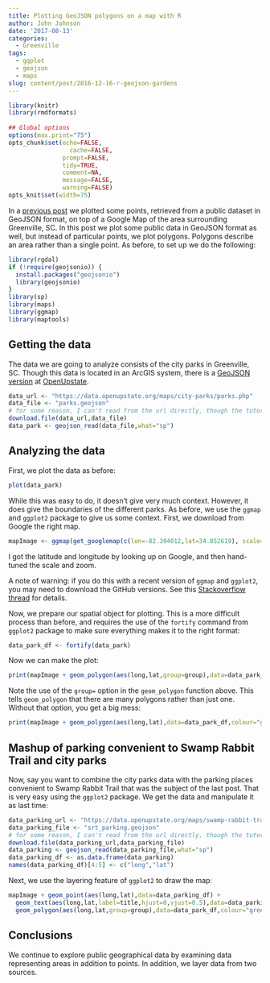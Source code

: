 ```yaml
---
title: Plotting GeoJSON polygons on a map with R
author: John Johnson
date: '2017-08-13'
categories:
  - Greenville
tags:
  - ggplot
  - geojson
  - maps
slug: content/post/2016-12-16-r-geojson-gardens
---
```

 
```r
library(knitr)
library(rmdformats)
 
## Global options
options(max.print="75")
opts_chunk$set(echo=FALSE,
	             cache=FALSE,
               prompt=FALSE,
               tidy=TRUE,
               comment=NA,
               message=FALSE,
               warning=FALSE)
opts_knit$set(width=75)
```
 
In a [previous post](2016-12-11-r-geojson-srt.html) we plotted some points, retrieved from a public dataset in GeoJSON format, on top of a Google Map of the area surrounding Greenville, SC. In this post we plot some public data in GeoJSON format as well, but instead of particular points, we plot polygons. Polygons describe an area rather than a single point. As before, to set up we do the following:
 
```r
library(rgdal)
if (!require(geojsonio)) {
  install.packages("geojsonio")
  library(geojsonio)
}
library(sp)
library(maps)
library(ggmap)
library(maptools)
```
 
 
## Getting the data
 
The data we are going to analyze consists of the city parks in Greenville, SC. Though this data is located in an ArcGIS system, there is a [GeoJSON version](https://data.openupstate.org/maps/city-parks/parks.php) at [OpenUpstate](http://data.openupstate.org).
 
```r
data_url <- "https://data.openupstate.org/maps/city-parks/parks.php"
data_file <- "parks.geojson"
# for some reason, I can't read from the url directly, though the tutorial says I can
download.file(data_url,data_file)
data_park <- geojson_read(data_file,what="sp")
```
 
 
## Analyzing the data
 
First, we plot the data as before:
 
```r
plot(data_park)
```
 
While this was easy to do, it doesn't give very much context. However, it does give the boundaries of the different parks. As before, we use the `ggmap` and `ggplot2` package to give us some context. First, we download from Google the right map.
 
```r
mapImage <- ggmap(get_googlemap(c(lon=-82.394012,lat=34.852619), scale=1, zoom=11), extent="normal")
```
 
I got the latitude and longitude by looking up on Google, and then hand-tuned the scale and zoom.
 
A note of warning: if you do this with a recent version of `ggmap` and `ggplot2`, you may need to download the GitHub versions. See this [Stackoverflow thread](http://stackoverflow.com/questions/40642850/ggmap-error-geomrasterann-was-built-with-an-incompatible-version-of-ggproto/40644348) for details.
 
Now, we prepare our spatial object for plotting. This is a more difficult process than before, and requires the use of the `fortify` command from `ggplot2` package to make sure everything makes it to the right format:
 
```r
data_park_df <- fortify(data_park)
```
 
Now we can make the plot:
 
```r
print(mapImage + geom_polygon(aes(long,lat,group=group),data=data_park_df,colour="green"))
```
 
Note the use of the `group=` option in the `geom_polygon` function above. This tells `geom_polygon` that there are many polygons rather than just one. Without that option, you get a big mess:
 
```r
print(mapImage + geom_polygon(aes(long,lat),data=data_park_df,colour="green"))
```
 
## Mashup of parking convenient to Swamp Rabbit Trail and city parks
 
Now, say you want to combine the city parks data with the parking places convenient to Swamp Rabbit Trail that was the subject of the last post. That is very easy using the `ggplot2` package. We get the data and manipulate it as last time:
 
```r
data_parking_url <- "https://data.openupstate.org/maps/swamp-rabbit-trail/parking/geojson.php"
data_parking_file <- "srt_parking.geojson"
# for some reason, I can't read from the url directly, though the tutorial says I can
download.file(data_parking_url,data_parking_file)
data_parking <- geojson_read(data_parking_file,what="sp")
data_parking_df <- as.data.frame(data_parking)
names(data_parking_df)[4:5] <- c("long","lat")
```
 
Next, we use the layering feature of `ggplot2` to draw the map:
 
```r
mapImage + geom_point(aes(long,lat),data=data_parking_df) +
  geom_text(aes(long,lat,label=title,hjust=0,vjust=0.5),data=data_parking_df,check_overlap=TRUE) +
  geom_polygon(aes(long,lat,group=group),data=data_park_df,colour="green")
```
 
## Conclusions
 
We continue to explore public geographical data by examining data representing areas in addition to points. In addition, we layer data from two sources.
